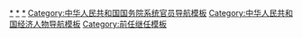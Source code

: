 {{Navbox
|name = 国家计委及发改委主任
|title = [[中华人民共和国国家计划委员会|国家计委]]及[[中华人民共和国国家发展和改革委员会|国家发改委]]主任
|state = collapsed

|group1 = [[中央人民政府国家计划委员会]]主席<br />（1952－1954）
|list1 = {{Box|[[高岗|高　岗]]}}（1954年8月17日自杀身亡）

|group2 = [[中华人民共和国国家计划委员会|国家计划委员会]]主任<br />（1954－1998）
|list2 = [[李富春]]{{to}}[[余秋里]]{{to}}[[姚依林]]{{to}}[[宋平|宋　平]]{{to}}[[姚依林]]{{to}}[[邹家华]]{{to}}[[陈锦华 (1929年)|陈锦华]]

|group3 = [[中华人民共和国国家发展和改革委员会|国家发展计划委员会]]主任<br />（1998－2003）
|list3 = [[曾培炎]]

|group4 = [[中华人民共和国国家发展和改革委员会|国家发展和改革委员会]]主任<br />（2003－）
|list4 = [[马凯 (官员)|马　凯]]{{to}}[[张平 (1946年)|张　平]]{{to}}[[徐绍史]]{{to}}[[何立峰]]

}}<noinclude>

[[Category:中华人民共和国国家计划委员会主任‎|*]]
[[Category:中华人民共和国国家发展计划委员会主任|*]]
[[Category:中华人民共和国国家发展和改革委员会主任|*]]
[[Category:中华人民共和国国务院系统官员导航模板]]
[[Category:中华人民共和国经济人物导航模板]]
[[Category:前任继任模板]]
</noinclude>